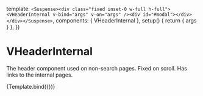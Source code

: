 
<Meta title="Components/VHeader/VHeaderInternal" component={VHeaderInternal} decorators={WithSuspense} />

  template: `<Suspense><div class="fixed inset-0 w-full h-full"><VHeaderInternal v-bind="args" v-on="args" /><div id="#modal"></div></div></Suspense>`,
  components: { VHeaderInternal },
  setup() {
    return { args }
  },
})

# VHeaderInternal

<Description of={VHeaderInternal} />

The header component used on non-search pages. Fixed on scroll. Has links to the
internal pages.

<Canvas>
  <Story name="Default">{Template.bind({})}</Story>
</Canvas>
